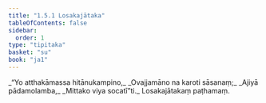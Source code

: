 ```yaml
---
title: "1.5.1 Losakajātaka"
tableOfContents: false
sidebar:
  order: 1
type: "tipitaka"
basket: "su"
book: "ja1"
---
```



<DynamicBreadcrumb />

<Division number="41" book="ja1" bookNo="22" page="10">

<Paragraph number="90" type="verses" book="ja1">
_“Yo atthakāmassa hitānukampino,_  
_Ovajjamāno na karoti sāsanaṃ;_  
_Ajiyā pādamolamba,_  
_Mittako viya socatī”ti._  


</Paragraph>
</Division>

<Paragraph number="91" type="center" book="ja1">
Losakajātakaṃ paṭhamaṃ.
</Paragraph>